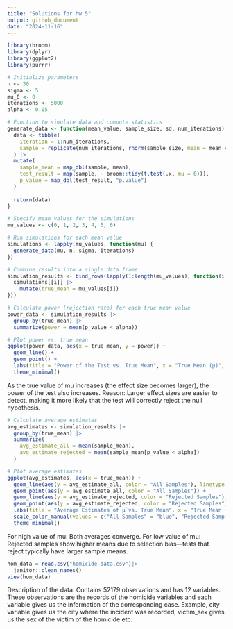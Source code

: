 ```yaml
---
title: "Solutions for hw 5"
output: github_document
date: "2024-11-16"
---
```


```r
library(broom)
library(dplyr)
library(ggplot2)
library(purrr)

# Initialize parameters
n <- 30
sigma <- 5
mu_0 <- 0
iterations <- 5000
alpha <- 0.05
```

```R
# Function to simulate data and compute statistics
generate_data <- function(mean_value, sample_size, sd, num_iterations) {
  data <- tibble(
    iteration = 1:num_iterations,
    sample = replicate(num_iterations, rnorm(sample_size, mean = mean_value, sd = sd), simplify = FALSE)
  ) |>
  mutate(
    sample_mean = map_dbl(sample, mean),
    test_result = map(sample, ~ broom::tidy(t.test(.x, mu = 0))),
    p_value = map_dbl(test_result, "p.value")
  )
  
  return(data)
}

# Specify mean values for the simulations
mu_values <- c(0, 1, 2, 3, 4, 5, 6)

# Run simulations for each mean value
simulations <- lapply(mu_values, function(mu) {
  generate_data(mu, n, sigma, iterations)
})

# Combine results into a single data frame
simulation_results <- bind_rows(lapply(1:length(mu_values), function(i) {
  simulations[[i]] |>
    mutate(true_mean = mu_values[i])
}))
```

```R
# Calculate power (rejection rate) for each true mean value
power_data <- simulation_results |>
  group_by(true_mean) |>
  summarize(power = mean(p_value < alpha))

# Plot power vs. true mean
ggplot(power_data, aes(x = true_mean, y = power)) +
  geom_line() +
  geom_point() +
  labs(title = "Power of the Test vs. True Mean", x = "True Mean (μ)", y = "Power (Rejection Rate)") +
  theme_minimal()
```

As the true value of mu increases (the effect size becomes larger), the power of the test also increases. Reason: Larger effect sizes are easier to detect, making it more likely that the test will correctly reject the null hypothesis.

```R
# Calculate average estimates
avg_estimates <- simulation_results |>
  group_by(true_mean) |>
  summarize(
    avg_estimate_all = mean(sample_mean),
    avg_estimate_rejected = mean(sample_mean[p_value < alpha])
  )

# Plot average estimates
ggplot(avg_estimates, aes(x = true_mean)) +
  geom_line(aes(y = avg_estimate_all, color = "All Samples"), linetype = "dotted") +
  geom_point(aes(y = avg_estimate_all, color = "All Samples")) +
  geom_line(aes(y = avg_estimate_rejected, color = "Rejected Samples"), linetype = "solid") +
  geom_point(aes(y = avg_estimate_rejected, color = "Rejected Samples")) +
  labs(title = "Average Estimates of μ̂ vs. True Mean", x = "True Mean (μ)", y = "Average Estimate of μ̂", color = "Sample Group") +
  scale_color_manual(values = c("All Samples" = "blue", "Rejected Samples" = "red")) +
  theme_minimal()
```

For high value of mu: Both averages converge.
For low value of mu: Rejected samples show higher means due to selection bias—tests that reject typically have larger sample means.

```R
hom_data = read.csv("homicide-data.csv")|>
  janitor::clean_names()
view(hom_data)
```

Description of the data: Contains 52179 observations and has 12 variables. These observations are the records of the homicide variables and each variable gives us the information of the corresponding case. Example, city variable gives us the city where the incident was recorded, victim_sex gives us the sex of the victim of the homicide etc.

```R

```

```R


```